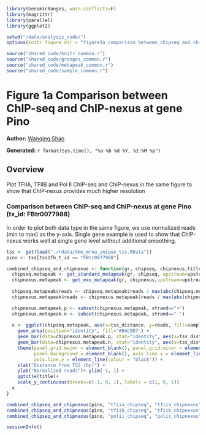 ``` r
library(GenomicRanges, warn.conflicts=F)
library(magrittr)
library(parallel)
library(ggplot2)

setwd("/data/analysis_code/")
options(knitr.figure_dir = "figure1a_comparison_between_chipseq_and_chipnexus")

source("shared_code/knitr_common.r")
source("shared_code/granges_common.r")
source("shared_code/metapeak_common.r")
source("shared_code/sample_common.r")
```

# Figure 1a Comparison between ChIP-seq and ChIP-nexus at gene Pino

**Author:** [Wanqing Shao](mailto:was@stowers.org)

**Generated:** `r format(Sys.time(), "%a %b %d %Y, %I:%M %p")`

## Overview

Plot TFIIA, TFIIB and Pol II ChIP-seq and ChIP-nexus in the same figure to show that ChIP-nexus provides much higher resolution

### Comparison between ChIP-seq and ChIP-nexus at gene Pino (tx_id: FBtr0077988)

In order to plot both data type in the same figure, we use normalized reads (min to max) as the y-axis. Single gene example is used to show that ChIP-nexus works well at single gene level without additional smoothing.

```r

tss <- get(load("./rdata/dme_mrna_unique_tss.RData"))
pino <- tss[tss$fb_t_id == "FBtr0077988"]

combined_chipseq_and_chipnexus <- function(gr, chipseq, chipnexus,title, upstream=200, downstream=201, name=NULL, smooth=NULL){
  chipseq.metapeak <- get_standard_metapeak(gr, chipseq, upstream=upstream, downstream=downstream)
  chipnexus.metapeak <- get_exo_metapeak(gr, chipnexus,upstream=upstream, downstream=downstream)
  
  chipseq.metapeak$reads <- chipseq.metapeak$reads / max(abs(chipseq.metapeak$reads))
  chipnexus.metapeak$reads <- chipnexus.metapeak$reads / max(abs(chipnexus.metapeak$reads))

  chipnexus.metapeak.p <- subset(chipnexus.metapeak, strand=="+")
  chipnexus.metapeak.n <- subset(chipnexus.metapeak, strand=="-")
  
  x <- ggplot(chipseq.metapeak, aes(x=tss_distance, y=reads, fill=sample_name)) + 
    geom_area(position="identity", fill="#BAC6D7") + 
    geom_bar(data=chipnexus.metapeak.p, stat="identity", aes(x=tss_distance, y=reads), fill="#B23F49", col=NA) +
    geom_bar(data=chipnexus.metapeak.n, stat="identity", aes(x=tss_distance, y=reads), fill="#045CA8") + 
    theme(panel.grid.major = element_blank(), panel.grid.minor = element_blank(), 
          panel.background = element_blank(), axis.line.x = element_line(colour = "black"), 
          axis.line.y = element_line(colour = "black")) + 
    xlab("Distance from TSS (bp)") + 
    ylab("Normalized reads")+ ylim(-1, 1) + 
    ggtitle(title)+
    scale_y_continuous(breaks=c(-1, 0, 1), labels = c(1, 0, 1)) 
  x
}

combined_chipseq_and_chipnexus(pino, "tfiia_chipseq", "tfiia_chipnexus", "TFIIA")
combined_chipseq_and_chipnexus(pino, "tfiib_chipseq", "tfiib_chipnexus", "TFIIB")
combined_chipseq_and_chipnexus(pino, "polii_chipseq", "polii_chipnexus", "Pol II")
```
```r
sessionInfo()
```